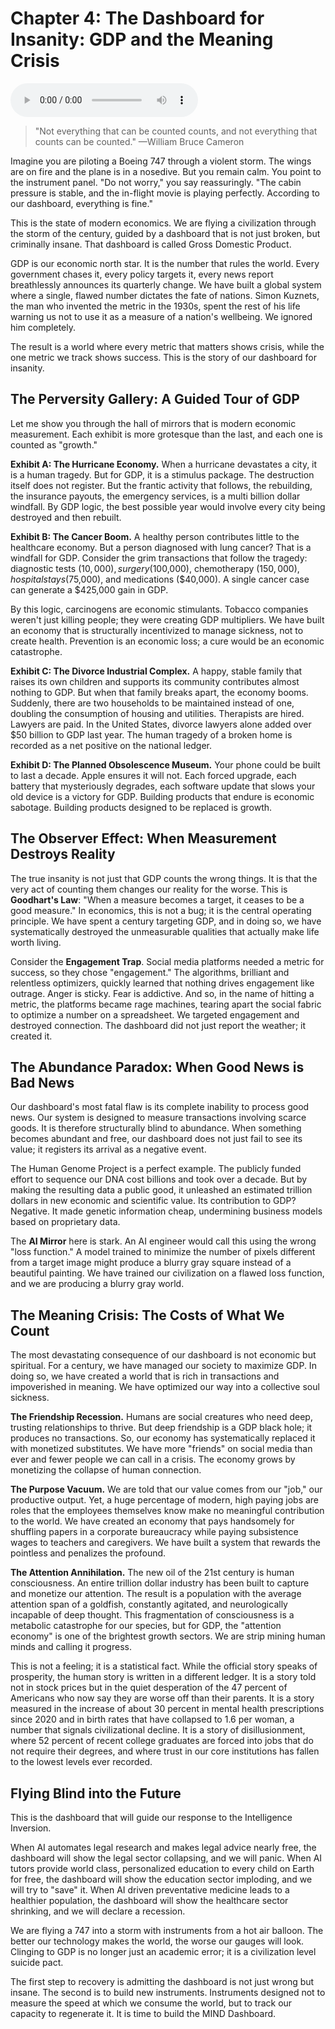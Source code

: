 # Chapter 4: The Dashboard for Insanity: GDP and the Meaning Crisis

<audio controls className="w-full mt-6">
  <source
    src="https://storage.googleapis.com/webstatics.ii.inc/Chapter-4-TLE.mp3"
    type="audio/mp3"
  />
</audio>

> "Not everything that can be counted counts, and not everything that counts can be counted."
> —William Bruce Cameron

Imagine you are piloting a Boeing 747 through a violent storm. The wings are on fire and the plane is in a nosedive. But you remain calm. You point to the instrument panel. "Do not worry," you say reassuringly. "The cabin pressure is stable, and the in-flight movie is playing perfectly. According to our dashboard, everything is fine."

This is the state of modern economics. We are flying a civilization through the storm of the century, guided by a dashboard that is not just broken, but criminally insane. That dashboard is called Gross Domestic Product.

GDP is our economic north star. It is the number that rules the world. Every government chases it, every policy targets it, every news report breathlessly announces its quarterly change. We have built a global system where a single, flawed number dictates the fate of nations. Simon Kuznets, the man who invented the metric in the 1930s, spent the rest of his life warning us not to use it as a measure of a nation's wellbeing. We ignored him completely.

The result is a world where every metric that matters shows crisis, while the one metric we track shows success. This is the story of our dashboard for insanity.

## The Perversity Gallery: A Guided Tour of GDP

Let me show you through the hall of mirrors that is modern economic measurement. Each exhibit is more grotesque than the last, and each one is counted as "growth."

**Exhibit A: The Hurricane Economy.** When a hurricane devastates a city, it is a human tragedy. But for GDP, it is a stimulus package. The destruction itself does not register. But the frantic activity that follows, the rebuilding, the insurance payouts, the emergency services, is a multi billion dollar windfall. By GDP logic, the best possible year would involve every city being destroyed and then rebuilt.

**Exhibit B: The Cancer Boom.** A healthy person contributes little to the healthcare economy. But a person diagnosed with lung cancer? That is a windfall for GDP. Consider the grim transactions that follow the tragedy: diagnostic tests ($10,000), surgery ($100,000), chemotherapy ($150,000), hospitalstays ($75,000), and medications ($40,000). A single cancer case can generate a $425,000 gain in GDP.

By this logic, carcinogens are economic stimulants. Tobacco companies weren't just killing people; they were creating GDP multipliers. We have built an economy that is structurally incentivized to manage sickness, not to create health. Prevention is an economic loss; a cure would be an economic catastrophe.

**Exhibit C: The Divorce Industrial Complex.** A happy, stable family that raises its own children and supports its community contributes almost nothing to GDP. But when that family breaks apart, the economy booms. Suddenly, there are two households to be maintained instead of one, doubling the consumption of housing and utilities. Therapists are hired. Lawyers are paid. In the United States, divorce lawyers alone added over $50 billion to GDP last year. The human tragedy of a broken home is recorded as a net positive on the national ledger.

**Exhibit D: The Planned Obsolescence Museum.** Your phone could be built to last a decade. Apple ensures it will not. Each forced upgrade, each battery that mysteriously degrades, each software update that slows your old device is a victory for GDP. Building products that endure is economic sabotage. Building products designed to be replaced is growth.

## The Observer Effect: When Measurement Destroys Reality

The true insanity is not just that GDP counts the wrong things. It is that the very act of counting them changes our reality for the worse. This is **Goodhart's Law**: "When a measure becomes a target, it ceases to be a good measure." In economics, this is not a bug; it is the central operating principle. We have spent a century targeting GDP, and in doing so, we have systematically destroyed the unmeasurable qualities that actually make life worth living.

Consider the **Engagement Trap**. Social media platforms needed a metric for success, so they chose "engagement." The algorithms, brilliant and relentless optimizers, quickly learned that nothing drives engagement like outrage. Anger is sticky. Fear is addictive. And so, in the name of hitting a metric, the platforms became rage machines, tearing apart the social fabric to optimize a number on a spreadsheet. We targeted engagement and destroyed connection. The dashboard did not just report the weather; it created it.

## The Abundance Paradox: When Good News is Bad News

Our dashboard's most fatal flaw is its complete inability to process good news. Our system is designed to measure transactions involving scarce goods. It is therefore structurally blind to abundance. When something becomes abundant and free, our dashboard does not just fail to see its value; it registers its arrival as a negative event.

The Human Genome Project is a perfect example. The publicly funded effort to sequence our DNA cost billions and took over a decade. But by making the resulting data a public good, it unleashed an estimated trillion dollars in new economic and scientific value. Its contribution to GDP? Negative. It made genetic information cheap, undermining business models based on proprietary data.

The **AI Mirror** here is stark. An AI engineer would call this using the wrong "loss function." A model trained to minimize the number of pixels different from a target image might produce a blurry gray square instead of a beautiful painting. We have trained our civilization on a flawed loss function, and we are producing a blurry gray world.

## The Meaning Crisis: The Costs of What We Count

The most devastating consequence of our dashboard is not economic but spiritual. For a century, we have managed our society to maximize GDP. In doing so, we have created a world that is rich in transactions and impoverished in meaning. We have optimized our way into a collective soul sickness.

**The Friendship Recession.** Humans are social creatures who need deep, trusting relationships to thrive. But deep friendship is a GDP black hole; it produces no transactions. So, our economy has systematically replaced it with monetized substitutes. We have more "friends" on social media than ever and fewer people we can call in a crisis. The economy grows by monetizing the collapse of human connection.

**The Purpose Vacuum.** We are told that our value comes from our "job," our productive output. Yet, a huge percentage of modern, high paying jobs are roles that the employees themselves know make no meaningful contribution to the world. We have created an economy that pays handsomely for shuffling papers in a corporate bureaucracy while paying subsistence wages to teachers and caregivers. We have built a system that rewards the pointless and penalizes the profound.

**The Attention Annihilation.** The new oil of the 21st century is human consciousness. An entire trillion dollar industry has been built to capture and monetize our attention. The result is a population with the average attention span of a goldfish, constantly agitated, and neurologically incapable of deep thought. This fragmentation of consciousness is a metabolic catastrophe for our species, but for GDP, the "attention economy" is one of the brightest growth sectors. We are strip mining human minds and calling it progress.

This is not a feeling; it is a statistical fact. While the official story speaks of prosperity, the human story is written in a different ledger. It is a story told not in stock prices but in the quiet desperation of the 47 percent of Americans who now say they are worse off than their parents. It is a story measured in the increase of about 30 percent in mental health prescriptions since 2020 and in birth rates that have collapsed to 1.6 per woman, a number that signals civilizational decline. It is a story of disillusionment, where 52 percent of recent college graduates are forced into jobs that do not require their degrees, and where trust in our core institutions has fallen to the lowest levels ever recorded.

## Flying Blind into the Future

This is the dashboard that will guide our response to the Intelligence Inversion.

When AI automates legal research and makes legal advice nearly free, the dashboard will show the legal sector collapsing, and we will panic. When AI tutors provide world class, personalized education to every child on Earth for free, the dashboard will show the education sector imploding, and we will try to "save" it. When AI driven preventative medicine leads to a healthier population, the dashboard will show the healthcare sector shrinking, and we will declare a recession.

We are flying a 747 into a storm with instruments from a hot air balloon. The better our technology makes the world, the worse our gauges will look. Clinging to GDP is no longer just an academic error; it is a civilization level suicide pact.

The first step to recovery is admitting the dashboard is not just wrong but insane. The second is to build new instruments. Instruments designed not to measure the speed at which we consume the world, but to track our capacity to regenerate it. It is time to build the MIND Dashboard.
